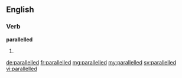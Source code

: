 {{rfd}}
==English==

===Verb===
'''parallelled'''

# {{British}} {{past of|parallel}}

[[de:parallelled]]
[[fr:parallelled]]
[[mg:parallelled]]
[[my:parallelled]]
[[sv:parallelled]]
[[vi:parallelled]]